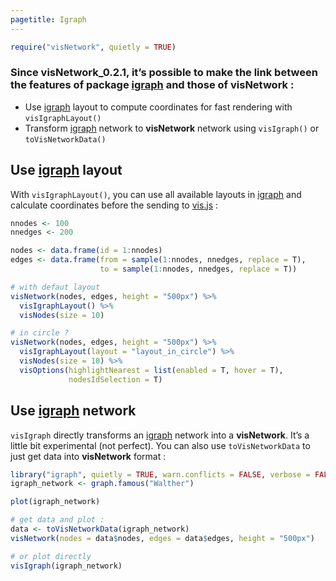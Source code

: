 ```yaml
---
pagetitle: Igraph
---
```


```r
require("visNetwork", quietly = TRUE)
```

### Since __visNetwork_0.2.1__, it's possible to make the link between the features of package [igraph](http://igraph.org/r/) and those of __visNetwork__ : 

* Use [igraph](http://igraph.org/r/) layout to compute coordinates for fast rendering with ``visIgraphLayout()``
* Transform [igraph](http://igraph.org/r/) network to __visNetwork__ network using ``visIgraph()`` or ``toVisNetworkData()``


## Use [igraph](http://igraph.org/r/) layout

With ``visIgraphLayout()``, you can use all available layouts in [igraph](http://igraph.org/r/) and calculate coordinates before the sending to [vis.js](http://visjs.org/) : 

```r
nnodes <- 100
nnedges <- 200

nodes <- data.frame(id = 1:nnodes)
edges <- data.frame(from = sample(1:nnodes, nnedges, replace = T),
                    to = sample(1:nnodes, nnedges, replace = T))

# with defaut layout
visNetwork(nodes, edges, height = "500px") %>%
  visIgraphLayout() %>%
  visNodes(size = 10)
```

```r
# in circle ?
visNetwork(nodes, edges, height = "500px") %>%
  visIgraphLayout(layout = "layout_in_circle") %>%
  visNodes(size = 10) %>%
  visOptions(highlightNearest = list(enabled = T, hover = T), 
             nodesIdSelection = T)
```

## Use [igraph](http://igraph.org/r/) network 

``visIgraph`` directly transforms an [igraph](http://igraph.org/r/) network into a __visNetwork__. It's a little bit experimental (not perfect). You can also use ``toVisNetworkData`` to just get data into __visNetwork__ format : 


```r
library("igraph", quietly = TRUE, warn.conflicts = FALSE, verbose = FALSE)
igraph_network <- graph.famous("Walther")

plot(igraph_network)
```

```r
# get data and plot :
data <- toVisNetworkData(igraph_network)
visNetwork(nodes = data$nodes, edges = data$edges, height = "500px")

# or plot directly
visIgraph(igraph_network)
```